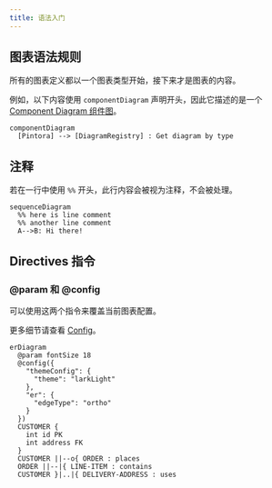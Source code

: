 ```yaml
---
title: 语法入门
---
```


## 图表语法规则

所有的图表定义都以一个图表类型开始，接下来才是图表的内容。

例如，以下内容使用 `componentDiagram` 声明开头，因此它描述的是一个 [Component Diagram 组件图](/diagrams/component-diagram.mdx)。

```pintora play
componentDiagram
  [Pintora] --> [DiagramRegistry] : Get diagram by type
```

## 注释

若在一行中使用 `%%` 开头，此行内容会被视为注释，不会被处理。 

```pintora play
sequenceDiagram
  %% here is line comment
  %% another line comment
  A-->B: Hi there!
```

## Directives 指令

### @param 和 @config

可以使用这两个指令来覆盖当前图表配置。

更多细节请查看 [Config](/configuration/config.md)。

```pintora play
erDiagram
  @param fontSize 18
  @config({
    "themeConfig": {
      "theme": "larkLight"
    },
    "er": {
      "edgeType": "ortho"
    }
  })
  CUSTOMER {
    int id PK
    int address FK
  }
  CUSTOMER ||--o{ ORDER : places
  ORDER ||--|{ LINE-ITEM : contains
  CUSTOMER }|..|{ DELIVERY-ADDRESS : uses
```
